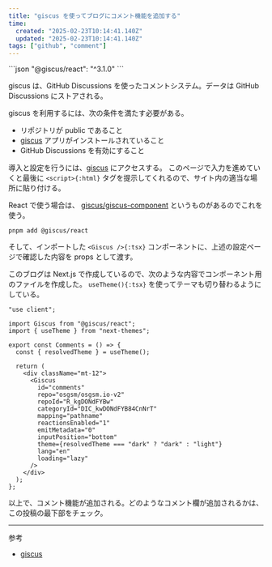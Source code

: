 ```yaml
---
title: "giscus を使ってブログにコメント機能を追加する"
time:
  created: "2025-02-23T10:14:41.140Z"
  updated: "2025-02-23T10:14:41.140Z"
tags: ["github", "comment"]
---
```


<Callout title="Dependency">
```json
"@giscus/react": "^3.1.0"
```
</Callout>

giscus は、GitHub Discussions を使ったコメントシステム。データは GitHub Discussions にストアされる。

giscus を利用するには、次の条件を満たす必要がある。

- リポジトリが public であること
- [giscus](https://github.com/apps/giscus) アプリがインストールされていること
- GitHub Discussions を有効にすること

導入と設定を行うには、[giscus](https://giscus.app/ja) にアクセスする。 このページで入力を進めていくと最後に `<script>{:html}` タグを提示してくれるので、サイト内の適当な場所に貼り付ける。

React で使う場合は、 [giscus/giscus-component](https://github.com/giscus/giscus-component) というものがあるのでこれを使う。

```shell
pnpm add @giscus/react
```

そして、インポートした `<Giscus />{:tsx}` コンポーネントに、上述の設定ページで確認した内容を props として渡す。

このブログは Next.js で作成しているので、次のような内容でコンポーネント用のファイルを作成した。 `useTheme(){:tsx}` を使ってテーマも切り替わるようにしている。

```tsx
"use client";

import Giscus from "@giscus/react";
import { useTheme } from "next-themes";

export const Comments = () => {
  const { resolvedTheme } = useTheme();

  return (
    <div className="mt-12">
      <Giscus
        id="comments"
        repo="osgsm/osgsm.io-v2"
        repoId="R_kgDONdFYBw"
        categoryId="DIC_kwDONdFYB84CnNrT"
        mapping="pathname"
        reactionsEnabled="1"
        emitMetadata="0"
        inputPosition="bottom"
        theme={resolvedTheme === "dark" ? "dark" : "light"}
        lang="en"
        loading="lazy"
      />
    </div>
  );
};

```

以上で、コメント機能が追加される。どのようなコメント欄が追加されるかは、この投稿の最下部をチェック。

---

参考

- [giscus](https://giscus.app/)

